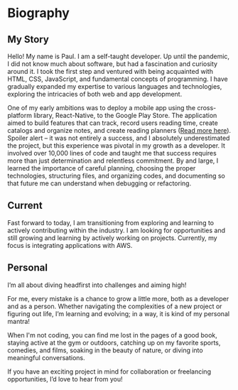 # Biography

## My Story
Hello! My name is Paul. I am a self-taught developer. Up until the pandemic, I did not know much about software, but had a fascination and curiosity around it. I took the first step and ventured with being acquainted with HTML, CSS, JavaScript, and fundamental concepts of programming. I have gradually expanded my expertise to various languages and technologies, exploring the intricacies of both web and app development.

One of my early ambitions was to deploy a mobile app using the cross-platform library, React-Native, to the Google Play Store. The application aimed to build features that can track, record users reading time, create catalogs and organize notes, and create reading planners ([Read more here](http://localhost:3000/projects/bookmarker)). Spoiler alert – it was not entirely a success, and I absolutely underestimated the project, but this experience was pivotal in my growth as a developer. It involved over 10,000 lines of code and taught me that success requires more than just determination and relentless commitment. By and large, I learned the importance of careful planning, choosing the proper technologies, structuring files, and organizing codes, and documenting so that future me can understand when debugging or refactoring. 

## Current
Fast forward to today, I am transitioning from exploring and learning to actively contributing within the industry. I am looking for opportunities and still growing and learning by actively working on projects. Currently, my focus is integrating applications with AWS.

## Personal
I’m all about diving headfirst into challenges and aiming high! 

For me, every mistake is a chance to grow a little more, both as a developer and as a person. Whether navigating the complexities of a new project or figuring out life, I’m learning and evolving; in a way, it is kind of my personal mantra! 

When I'm not coding, you can find me lost in the pages of a good book, staying active at the gym or outdoors, catching up on my favorite sports, comedies, and films, soaking in the beauty of nature, or diving into meaningful conversations.

If you have an exciting project in mind for collaboration or freelancing opportunities, I’d love to hear from you!